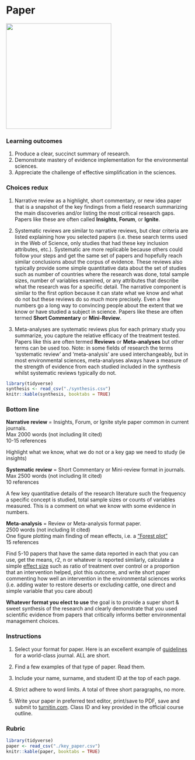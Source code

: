 # Paper {#paper}

![](./paper.png){width=3in}    

### Learning outcomes {-}  
1. Produce a clear, succinct summary of research.  
2. Demonstrate mastery of evidence implementation for the environmental sciences.  
3. Appreciate the challenge of effective simplification in the sciences.  

### Choices redux {-}  
(1) Narrative review as a highlight, short commentary, or new idea paper that is a snapshot of the key findings from a field research summarizing the main discoveries and/or listing the most critical research gaps. Papers like these are often called **Insights**, **Forum**, or **Ignite**.   

(2) Systematic reviews  are similar to narrative reviews, but clear criteria are listed explaining how you selected papers (i.e. these search terms used in the Web of Science, only studies that had these key inclusion attributes, etc.). Systematic are more replicable because others could follow your steps and get the same set of papers and hopefully reach similar conclusions about the corpus of evidence. These reviews also typically provide some simple quantitative data about the set of studies such as number of countries where the research was done, total sample sizes, number of variables examined, or any attributes that describe what the research was for a specific detail. The narrative component is similar to the first option because it can state what we know and what do not but these reviews do so *much* more precisely. Even a few numbers go a long way to convincing people about the extent that we know or have studied a subject in science.  Papers like these are often termed **Short Commentary** or **Mini-Review**.  

(3) Meta-analyses are systematic reviews plus for each primary study you summarize, you capture the relative efficacy of the treatment tested. Papers like this are often termed **Reviews** or **Meta-analyses** but other terms can be used too. Note: in some fields of research the terms 'systematic review' and 'meta-analysis' are used interchangeably, but in most environmental sciences, meta-analyses always have a measure of the strength of evidence from each studied included in the synthesis whilst systematic reviews typically do not.   

```r
library(tidyverse)
synthesis <- read_csv("./synthesis.csv")
knitr::kable(synthesis, booktabs = TRUE)

```

### Bottom line {-}
**Narrative review** = Insights, Forum, or Ignite style paper common in current journals.  
Max 2000 words (not including lit cited)  
10-15 references   

Highlight what we know, what we do not or a key gap we need to study (ie insights)


**Systematic review** = Short Commentary or Mini-review format in journals.  
Max 2500 words (not including lit cited)  
10 references  

A few key quantitative details of the research literature such the frequency a specific concept is studied, total sample sizes or counts of variables measured.  This is a comment on what we know with some evidence in numbers.    

**Meta-analysis** = Review or Meta-analysis format paper.  
2500 words (not including lit cited)  
One figure plotting main finding of mean effects, i.e. a ["Forest plot"](https://en.wikipedia.org/wiki/Forest_plot)  
15 references    

Find 5-10 papers that have the same data reported in each that you can use, get the means, r2, n or whatever is reported similarly, calculate a simple [effect size](https://en.wikipedia.org/wiki/Effect_size) such as ratio of treatment over control or a proportion that an intervention helped, plot this outcome, and write short paper commenting how well an intervention in the environmental sciences works (i.e. adding water to restore deserts or excluding cattle, one direct and simple variable that you care about)  

**Whatever format you elect to use** the goal is to provide a super short & sweet synthesis of the research and clearly demonstrate that you used scientific evidence from papers that critically informs better environmental management choices.  

### Instructions {-}  
1. Select your format for paper.  Here is an excellent example of [guidelines](https://www.oikosjournal.org/authors/author-guidelines) for a world-class journal.  ALL are short.

2. Find a few examples of that type of paper. Read them.  

3. Include your name, surname, and student ID at the top of each page.  

4. Strict adhere to word limits. A total of three short paragraphs, no more.  

5. Write your paper in preferred text editor, print/save to PDF, save and submit to [turnitin.com](https://www.turnitin.com). Class ID and key provided in the official course outline.    

### Rubric {-}  

```r
library(tidyverse)
paper <- read_csv("./key_paper.csv")
knitr::kable(paper, booktabs = TRUE)

```

